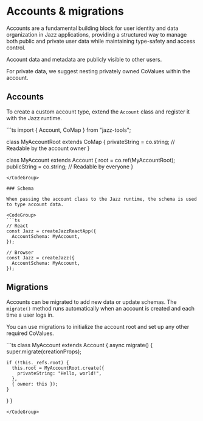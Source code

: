 
# Accounts & migrations

Accounts are a fundamental building block for user identity and data organization in Jazz applications, providing a structured way to manage both public and private user data while maintaining type-safety and access control.

Account data and metadata are publicly visible to other users.

For private data, we suggest nesting privately owned CoValues within the account.

## Accounts

To create a custom account type, extend the `Account` class and register it with the Jazz runtime.

<CodeGroup>
```ts
import { Account, CoMap } from "jazz-tools"; 

class MyAccountRoot extends CoMap {
  privateString = co.string; // Readable by the account owner
}

class MyAccount extends Account {
  root = co.ref(MyAccountRoot);
  publicString = co.string; // Readable by everyone
}
```
</CodeGroup>

### Schema

When passing the account class to the Jazz runtime, the schema is used to type account data.

<CodeGroup>
```ts
// React
const Jazz = createJazzReactApp({
  AccountSchema: MyAccount,
});

// Browser
const Jazz = createJazz({
  AccountSchema: MyAccount,
});
```
</CodeGroup>

## Migrations

Accounts can be migrated to add new data or update schemas. The `migrate()` method runs automatically when an account is created and each time a user logs in.

You can use migrations to initialize the account root and set up any other required CoValues.


<CodeGroup>
```ts
class MyAccount extends Account {
  async migrate() {
    super.migrate(creationProps);

    if (!this._refs.root) {
      this.root = MyAccountRoot.create({
        privateString: "Hello, world!",
      },
      { owner: this });
    }
  }
}
```
</CodeGroup>
